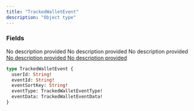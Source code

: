```yaml
---
title: "TrackedWalletEvent"
description: "Object type"
---
```


### Fields

<ResponseField name="userId" type="String!" required>
  No description provided
</ResponseField>

<ResponseField name="eventId" type="String!" required>
  No description provided
</ResponseField>

<ResponseField name="eventSortKey" type="String!" required>
  No description provided
</ResponseField>

<a href="/api-reference/types/trackedwalleteventtype">
  <ResponseField name="eventType" type="TrackedWalletEventType!" required>
    No description provided
  </ResponseField>
</a>

<a href="/api-reference/types/trackedwalleteventdata">
  <ResponseField name="eventData" type="TrackedWalletEventData!" required>
    No description provided
  </ResponseField>
</a>


```graphql TrackedWalletEvent
type TrackedWalletEvent {
  userId: String!
  eventId: String!
  eventSortKey: String!
  eventType: TrackedWalletEventType!
  eventData: TrackedWalletEventData!
}
```
